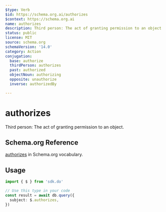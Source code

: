 ```yaml
---
$type: Verb
$id: https://schema.org.ai/authorizes
$context: https://schema.org.ai
name: authorizes
description: Third person: The act of granting permission to an object.
status: public
license: MIT
source: schema.org
schemaVersion: '14.0'
category: Action
conjugation:
  base: authorize
  thirdPerson: authorizes
  past: authorized
  objectNoun: authorizing
  opposite: unauthorize
  inverse: authorizedBy

---
```


# authorizes

Third person: The act of granting permission to an object.

## Schema.org Reference

[authorizes](https://schema.org/AuthorizeAction) in Schema.org vocabulary.

## Usage

```typescript
import { $ } from 'sdk.do'

// Use this type in your code
const result = await db.query({
  subject: $.authorizes,
})
```
